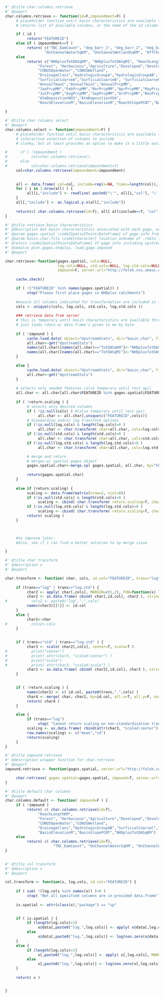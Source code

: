 

```r
#' @title char.columns.retrieve
#' @export
char.columns.retrieve <- function(id=F,impoundment=F) {     
     # placeholder function until basin characteristics are available through rest api
     # returns list of available columns, or the name of the id column

     if ( id ) 
          return("FEATUREID")
     else if ( impoundment==T )
          return( c("TNC_DamCount", "deg_barr_1", "deg_barr_2", "deg_barr_3", "deg_barr_4", "deg_barr_6", "deg_barr_7", 
                  "OnChannelWaterSqKM", "OnChannelWetlandSqKM", "OffChannelWaterSqKM", "OffChannelWetlandSqKM") )
     else 
          return( c("NHDplusTotDASqKM", "NHDplusTotDASqMI", "ReachLengthKM",         
               "Forest", "Herbacious","Agriculture","Developed","DevelopedNotOpen", "Impervious",  
               "CONUSOpenWater","CONUSWetland",
               "DrainageClass","HydrologicGroupA","HydrologicGroupAB","HydrologicGroupCD","HydrologicGroupD4","HydrologicGroupD1",
               "SurficialCoarseA","SurficialCoarseB", "SurficialCoarseC","SurficialCoarseD","PercentSandy", 
               "AnnualTmaxC","AnnualTminC","AnnualPrcpMM",
               "JanPrcpMM","FebPrcpMM","MarPrcpMM","AprPrcpMM","MayPrcpMM","JunPrcpMM",
               "JulPrcpMM","AugPrcpMM","SepPrcpMM","OctPrcpMM","NovPrcpMM","DecPrcpMM",
               "AtmDepositionNO3","AtmDepositionSO4",
               "ReachElevationM","BasinElevationM","ReachSlopePCNT","BasinSlopePCNT") )
     
}

```


```r
#' @title char columns select
#' @export
char.columns.select <- function(impoundment=F) {
     # placeholder function until basin characteristics are available through rest api
     # interactive selection of columns to include
     # clunky, but at least provides an option to make it a little easier for the user

#      if ( !impoundment ) 
#           col=char.columns.retrieve()
#      else 
#           col=char.columns.retrieve(impoundment=T)
     col=char.columns.retrieve(impoundment=impoundment)
          
     
     all <- data.frame( col=col, include=rep(x=NA, times=length(col)), stringsAsFactors=F ) 
     for ( i in 1:nrow(all) ) {
          all[i,"include"] <- readline( paste0("\'", all[i,"col"], "\': ","Include this variable? (y/n)  ") ) 
     }
     all[,"include"] <- as.logical.y.n(all[,"include"])
     
     return(c( char.columns.retrieve(id=T), all[ all$include==T, "col" ] ))
}

```



```r
#' @title retrieve basin characteristics 
#' @description Get basin characteristics associated with each gage, or more precisely, with the NHDplus stream reach each gage is plotted to.
#' @param gages.spatial \code{SpatialPointsDataFrame} of gage info from plot.gages.nhdplus()
#' @param basin.char.file \code{character} location andname of .rdata file that contains UpstreamStats, by NHDplus FEATUREID
#' @return \code{SpatialPointsDataFrame} of gage info including upstream basin characteristics
#' @seealso plot.gages.nhdplus, load.gage.impound
#' @export

char.retrieve<-function(gages.spatial, cols=NULL, 
                        log.cols=NULL, std.cols=NULL, log.std.cols=NULL, return.scaling=F, 
                        impound=F, server.url="http://felek.cns.umass.edu:9283") {
     
     cache.check()

     if ( !("FEATUREID" %in% names(gages.spatial)) )
          stop("Please first place gages in NHDplus catchments")
     
     #ensure all columns indicated for transformation are included in full set of selected columns
     cols <- unique(c(cols, log.cols, std.cols, log.std.cols ))
     
     ### retrieve data from server
     # this is temporary until basin characteristics are available through rest api
     # just loads rdata w/ data.frame's given to me by kyle
     
     if ( !impound ) {
          cache.load.data( object="UpstreamStats", dir="basin_char", file="NENY_CovariateData_2014-01-23_upstream.rdata", quiet=T)
          all.char<-get("UpstreamStats")
          names(all.char)[names(all.char)=="TotDASqKM"]<-"NHDplusTotDASqKM"
          names(all.char)[names(all.char)=="TotDASqMI"]<-"NHDplusTotDASqMI"
     }

     else { 
          cache.load.data( object="UpstreamStats", dir="basin_char", file="NENY_Impound_renamed_2014-01-23.rdata", quiet=T)
          all.char<-get("UpstreamStats")          
     }
     
     # selects only needed features (also temporary until rest api)
     all.char <- all.char[all.char$FEATUREID %in% gages.spatial$FEATUREID,]
     
     if ( !return.scaling ) {
          # selects only desired columns
          if ( !is.null(cols) ) #(also temporary until rest api)
               all.char <- all.char[,unique(c("FEATUREID",cols))]
          # Standardize and/or log transform options
          if (!is.null(log.cols) & length(log.cols)>0 )
               all.char <- char.transform( char=all.char, cols=log.cols, trans="log" )
          if (!is.null(std.cols) & length(std.cols)>0 )
               all.char <- char.transform( char=all.char, cols=std.cols, trans="std" )
          if (!is.null(log.std.cols) & length(log.std.cols)>0 )
               all.char <- char.transform( char=all.char, cols=log.std.cols, trans="log.std" )

          # merge and return     
          # merges w/ spatial.gages object 
          gages.spatial.char<-merge.sp( gages.spatial, all.char, by="FEATUREID", all.x=T, all.y=F, sort=F)
     
          return(gages.spatial.char)
     }
     
     else if (return.scaling) {
          scaling <- data.frame(matrix(nrow=2, ncol=0))
          if (!is.null(std.cols) & length(std.cols)>0 )
               scaling <- cbind( char.transform( return.scaling=T, char=all.char, cols=std.cols, trans="std" ) )
          if (!is.null(log.std.cols) & length(log.std.cols)>0 )
               scaling <- cbind( char.transform( return.scaling=T, char=all.char, cols=log.std.cols, trans="log.std" ) )
          return( scaling )
     }
     


     #to improve later: 
     #also, see if i can find a better solution to sp merge issue

}

```


```r
#' @title char transform
#' @description x
#' @export

char.transform <- function( char, cols, id.col="FEATUREID", trans="log", return.scaling=F) {
     
     if (trans=="log" | trans=="log.std") {
          char2 <- apply( char[,cols], MARGIN=c(1,2), FUN=function(x) log(non.zero(x)) )
          char2 <- as.data.frame( cbind( char[,id.col], char2 ), stringsAsFactors=F )
#           cols2 <- paste0("log",".",cols)
          names(char2)[[1]] <- id.col
     }
     else {
          char2<-char
#           cols2<-cols
     }
     
     
     if ( trans=="std" | trans=="log.std" ) {
          char3 <- scale( char2[,cols], center=T, scale=T )
#           print("center")
#           print( attr(char3, "scaled:center") )
#           print("scale")
#           print( attr(char3, "scaled:scale") )
          char2 <- as.data.frame( cbind( char2[,id.col], char3 ), stringsAsFactors=F )
     }

     
     if ( !return.scaling ) {
          names(char2) <- c( id.col, paste0(trans,".",cols) )
          char4 <- merge( char, char2, by=id.col, all.x=T, all.y=F, sort=F )
          return( char4 )
     }

     else {
          if (trans=="log")
               stop( "Cannot return scaling on non-standardization transformation" )
          scaling <- as.data.frame( rbind(attr(char3, "scaled:center"),attr(char3, "scaled:scale")) )  
          row.names(scaling) <- c("mean","sd")
          return(scaling)
     }
}

```


```r
#' @title impound retrieve
#' @description wrapper function for char.retrieve
#' @export
impound.retrieve <- function(gages.spatial, server.url="http://felek.cns.umass.edu:9283", cols=NULL) {

     char.retrieve( gages.spatial=gages.spatial, impound=T, server.url=server.url, cols=cols )                    
}

```

```r
#' @title default char columns 
#' @export
char.columns.default <- function( impound=F ) {
     if ( !impound ) 
          return( c( char.columns.retrieve(id=T), 
               "ReachLengthKM",         
               "Forest", "Herbacious","Agriculture","Developed","DevelopedNotOpen", "Impervious",  
               "CONUSOpenWater","CONUSWetland",
               "DrainageClass","HydrologicGroupAB","SurficialCoarseC","PercentSandy", 
               "BasinElevationM","BasinSlopePCNT","NHDplusTotDASqKM") )
     else 
          return( c( char.columns.retrieve(id=T), 
                      "TNC_DamCount", "OnChannelWaterSqKM", "OnChannelWetlandSqKM"))
}
     
```




```r
#' @title col transform
#' @description x
#' @export

col.transform <- function(x, log.cols, id.col="FEATUREID") {
          
     if ( sum( !(log.cols %in% names(x)) )>0 )
          stop( "Not all specified columns are in provided data.frame" )
     
     is.spatial <- attr(class(x),"package") == "sp"

     
     if ( is.spatial ) {
          if (length(log.cols)>1)
               x@data[,paste0("log.",log.cols)] <- apply( x@data[,log.cols], MARGIN=c(1,2), FUN=function(x) log(non.zero(x)) )
          else
               x@data[,paste0("log.",log.cols)] <- log(non.zero(x@data[,log.cols]))
     }
     else {
          if (length(log.cols)>1)
               x[,paste0("log.",log.cols)] <- apply( x[,log.cols], MARGIN=c(1,2), FUN=function(x) log(non.zero(x)) )
          else
               x[,paste0("log.",log.cols)] <- log(non.zero(x[,log.cols]))
     }
               
     return( x )     


}

```

